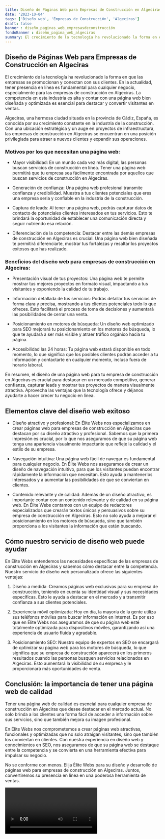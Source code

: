 ```yaml
---
title: Diseño de Páginas Web para Empresas de Construcción en Algeciras
date: '2023-10-04'
tags: ['Diseño web', 'Empresas de Construcción', 'Algeciras']
draft: false
banner : diseño_paginas_web_empresasdeconstrucción
fondoBanner : diseño_pagina_web_algeciras
summary: El crecimiento de la tecnología ha revolucionado la forma en que las empresas se promocionan y conectan con sus clientes. En la actualidad, tener presencia en línea es fundamental para cualquier negocio, especialmente para las empresas de construcción en Algeciras. La competencia en esta industria es alta y contar con una página web bien diseñada y optimizada es esencial para destacar y convertir visitantes en ventas.
---
```


## Diseño de Páginas Web para Empresas de Construcción en Algeciras

El crecimiento de la tecnología ha revolucionado la forma en que las empresas se promocionan y conectan con sus clientes. En la actualidad, tener presencia en línea es fundamental para cualquier negocio, especialmente para las empresas de construcción en Algeciras. La competencia en esta industria es alta y contar con una página web bien diseñada y optimizada es esencial para destacar y convertir visitantes en ventas.

Algeciras, una hermosa ciudad situada en la provincia de Cádiz, España, es conocida por su crecimiento constante en la industria de la construcción. Con una ubicación estratégica y un auge en proyectos de infraestructura, las empresas de construcción en Algeciras se encuentran en una posición privilegiada para atraer a nuevos clientes y expandir sus operaciones.

### Motivos por los que necesitan una página web:

- Mayor visibilidad: En un mundo cada vez más digital, las personas buscan servicios de construcción en línea. Tener una página web permitirá que tu empresa sea fácilmente encontrada por aquellos que buscan servicios de construcción en Algeciras.

- Generación de confianza: Una página web profesional transmite confianza y credibilidad. Muestra a tus clientes potenciales que eres una empresa seria y confiable en la industria de la construcción.

- Captura de leads: Al tener una página web, podrás capturar datos de contacto de potenciales clientes interesados en tus servicios. Esto te brindará la oportunidad de establecer una comunicación directa y seguir nutriendo esa relación.

- Diferenciación de la competencia: Destacar entre las demás empresas de construcción en Algeciras es crucial. Una página web bien diseñada te permitirá diferenciarte, mostrar tus fortalezas y resaltar los proyectos exitosos que has realizado.

### Beneficios del diseño web para empresas de construcción en Algeciras:

- Presentación visual de tus proyectos: Una página web te permite mostrar tus mejores proyectos en formato visual, impactando a tus visitantes y exponiendo la calidad de tu trabajo.

- Información detallada de tus servicios: Podrás detallar tus servicios de forma clara y precisa, mostrando a tus clientes potenciales todo lo que ofreces. Esto facilitará el proceso de toma de decisiones y aumentará las posibilidades de cerrar una venta.

- Posicionamiento en motores de búsqueda: Un diseño web optimizado para SEO mejorará tu posicionamiento en los motores de búsqueda, lo que te ayudará a ser más visible y atraer tráfico orgánico hacia tu página.

- Accesibilidad las 24 horas: Tu página web estará disponible en todo momento, lo que significa que los posibles clientes podrán acceder a tu información y contactarte en cualquier momento, incluso fuera de horario laboral.

En resumen, el diseño de una página web para tu empresa de construcción en Algeciras es crucial para destacar en un mercado competitivo, generar confianza, capturar leads y mostrar tus proyectos de manera visualmente atractiva. Aprovecha las ventajas que la tecnología ofrece y déjanos ayudarte a hacer crecer tu negocio en línea.

<GifSeo />

<Cta />

## Elementos clave del diseño web exitoso

- Diseño atractivo y profesional: En Élite Webs nos especializamos en crear páginas web para empresas de construcción en Algeciras que destacan por su diseño atractivo y profesional. Sabemos que la primera impresión es crucial, por lo que nos aseguramos de que su página web tenga una apariencia visualmente impactante que refleje la calidad y el estilo de su empresa.

- Navegación intuitiva: Una página web fácil de navegar es fundamental para cualquier negocio. En Élite Webs nos aseguramos de crear un diseño de navegación intuitivo, para que los visitantes puedan encontrar rápidamente la información que necesitan. Esto ayuda a mantenerlos interesados ​​y a aumentar las posibilidades de que se conviertan en clientes.

- Contenido relevante y de calidad: Además de un diseño atractivo, es importante contar con un contenido relevante y de calidad en su página web. En Élite Webs contamos con un equipo de redactores especializados que crearán textos únicos y persuasivos sobre su empresa de construcción en Algeciras. Esto no solo ayuda a mejorar el posicionamiento en los motores de búsqueda, sino que también proporciona a los visitantes la información que están buscando.

## Cómo nuestro servicio de diseño web puede ayudar

En Élite Webs entendemos las necesidades específicas de las empresas de construcción en Algeciras y sabemos cómo destacar entre la competencia. Nuestro servicio de diseño web personalizado ofrece las siguientes ventajas:

1. Diseño a medida: Creamos páginas web exclusivas para su empresa de construcción, teniendo en cuenta su identidad visual y sus necesidades específicas. Esto le ayuda a destacar en el mercado y a transmitir confianza a sus clientes potenciales.

2. Experiencia móvil optimizada: Hoy en día, la mayoría de la gente utiliza sus teléfonos móviles para buscar información en Internet. Es por eso que en Élite Webs nos aseguramos de que su página web esté totalmente optimizada para dispositivos móviles, garantizando así una experiencia de usuario fluida y agradable.

3. Posicionamiento SEO: Nuestro equipo de expertos en SEO se encargará de optimizar su página web para los motores de búsqueda, lo que significa que su empresa de construcción aparecerá en los primeros resultados cuando las personas busquen servicios relacionados en Algeciras. Esto aumentará la visibilidad de su empresa y le proporcionará más oportunidades de venta.

## Conclusión: la importancia de tener una página web de calidad

Tener una página web de calidad es esencial para cualquier empresa de construcción en Algeciras que desee destacar en el mercado actual. No solo brinda a los clientes una forma fácil de acceder a información sobre sus servicios, sino que también mejora su imagen profesional.

En Élite Webs nos comprometemos a crear páginas web atractivas, funcionales y optimizadas que no solo atraigan visitantes, sino que también los conviertan en clientes. Con nuestra experiencia en diseño web y conocimientos en SEO, nos aseguramos de que su página web se destaque entre la competencia y se convierta en una herramienta efectiva para impulsar su negocio.

No se conforme con menos. Elija Élite Webs para su diseño y desarrollo de páginas web para empresas de construcción en Algeciras. Juntos, convertiremos su presencia en línea en una poderosa herramienta de ventas.

<Video />

<CtaBot job='Empresas de Construcción' city='Algeciras'/>

<Gmaps query='Algeciras+españa+maps' />